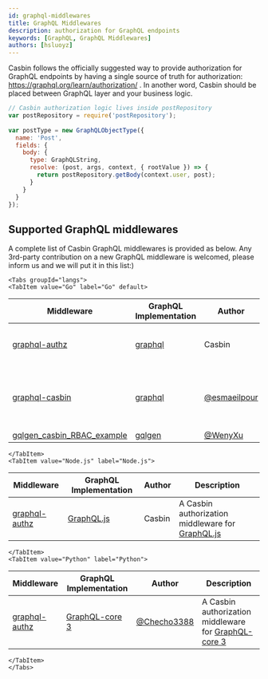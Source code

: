 ```yaml
---
id: graphql-middlewares
title: GraphQL Middlewares
description: authorization for GraphQL endpoints
keywords: [GraphQL, GraphQL Middlewares]
authors: [hsluoyz]
---
```




Casbin follows the officially suggested way to provide authorization for GraphQL endpoints by having a single source of truth for authorization: https://graphql.org/learn/authorization/ . In another word, Casbin should be placed between GraphQL layer and your business logic.

```javascript
// Casbin authorization logic lives inside postRepository
var postRepository = require('postRepository');
 
var postType = new GraphQLObjectType({
  name: 'Post',
  fields: {
    body: {
      type: GraphQLString,
      resolve: (post, args, context, { rootValue }) => {
        return postRepository.getBody(context.user, post);
      }
    }
  }
});
```
## Supported GraphQL middlewares

A complete list of Casbin GraphQL middlewares is provided as below. Any 3rd-party contribution on a new GraphQL middleware is welcomed, please inform us and we will put it in this list:)

```mdx-code-block
<Tabs groupId="langs">
<TabItem value="Go" label="Go" default>
```

Middleware | GraphQL Implementation | Author | Description
----|----|----|----
[graphql-authz](https://github.com/casbin/graphql-authz) | [graphql](https://github.com/graphql-go/graphql) | Casbin | An authorization middleware for graphql-go
[graphql-casbin](https://github.com/esmaeilpour/graphql-casbin) | [graphql](https://github.com/graphql-go/graphql) | [@esmaeilpour](https://github.com/esmaeilpour) | An Implementation of using Graphql and Casbin together
[gqlgen_casbin_RBAC_example](https://github.com/WenyXu/gqlgen_casbin_RBAC_example) | [gqlgen](https://github.com/99designs/gqlgen) | [@WenyXu](https://github.com/WenyXu) | (empty)

```mdx-code-block
</TabItem>
<TabItem value="Node.js" label="Node.js">
```

Middleware | GraphQL Implementation | Author | Description
----|----|----|----
[graphql-authz](https://github.com/node-casbin/graphql-authz) | [GraphQL.js](https://github.com/graphql/graphql-js) | Casbin | A Casbin authorization middleware for [GraphQL.js](https://github.com/graphql/graphql-js)

```mdx-code-block
</TabItem>
<TabItem value="Python" label="Python">
```

Middleware | GraphQL Implementation | Author | Description
----|----|----|----
[graphql-authz](https://github.com/Checho3388/graphql-authz) | [GraphQL-core 3](https://github.com/graphql-python/graphql-core) | [@Checho3388](https://github.com/Checho3388) | A Casbin authorization middleware for [GraphQL-core 3](https://github.com/graphql-python/graphql-core)

```mdx-code-block
</TabItem>
</Tabs>
```
